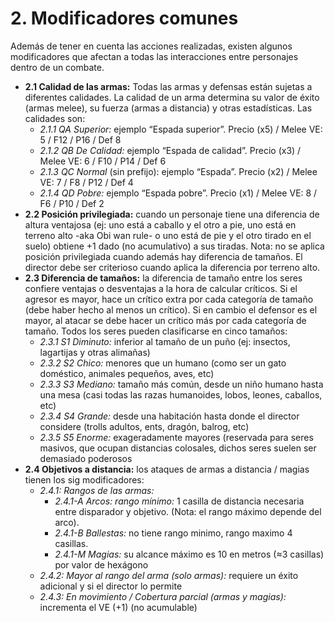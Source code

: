 # 2. Modificadores comunes

Además de tener en cuenta las acciones realizadas, existen algunos modificadores que afectan a todas las interacciones entre personajes dentro de un combate.

- **2.1 Calidad de las armas:** Todas las armas y defensas están sujetas a diferentes calidades. La calidad de un arma determina su valor de éxito (armas melee), su fuerza (armas a distancia) y otras estadísticas. Las calidades son:
  - _2.1.1 QA Superior:_ ejemplo “Espada superior”. Precio (x5) / Melee VE: 5 / F12 / P16 / Def 8
  - _2.1.2 QB De Calidad:_ ejemplo “Espada de calidad”. Precio (x3) / Melee VE: 6 / F10 / P14 / Def 6
  - _2.1.3 QC Normal_ (sin prefijo): ejemplo “Espada”. Precio (x2) / Melee VE: 7 / F8 / P12 / Def 4
  - _2.1.4 QD Pobre:_ ejemplo “Espada pobre”. Precio (x1) / Melee VE: 8 / F6 / P10 / Def 2
- **2.2 Posición privilegiada:** cuando un personaje tiene una diferencia de altura ventajosa (ej: uno está a caballo y el otro a pie, uno está en terreno alto -aka Obi wan rule- o uno está de pie y el otro tirado en el suelo) obtiene +1 dado (no acumulativo) a sus tiradas. Nota: no se aplica posición privilegiada cuando además hay diferencia de tamaños. El director debe ser criterioso cuando aplica la diferencia por terreno alto.
- **2.3 Diferencia de tamaños:** la diferencia de tamaño entre los seres confiere ventajas o desventajas a la hora de calcular críticos. Si el agresor es mayor, hace un crítico extra por cada categoría de tamaño (debe haber hecho al menos un crítico). Si en cambio el defensor es el mayor, al atacar se debe hacer un crítico más por cada categoría de tamaño. Todos los seres pueden clasificarse en cinco tamaños:
  - _2.3.1 S1 Diminuto:_ inferior al tamaño de un puño (ej: insectos, lagartijas y otras alimañas)
  - _2.3.2 S2 Chico:_ menores que un humano (como ser un gato doméstico, animales pequeños, aves, etc)
  - _2.3.3 S3 Mediano:_ tamaño más común, desde un niño humano hasta una mesa (casi todas las razas humanoides, lobos, leones, caballos, etc)
  - _2.3.4 S4 Grande:_ desde una habitación hasta donde el director considere (trolls adultos, ents, dragón, balrog, etc)
  - _2.3.5 S5 Enorme:_ exageradamente mayores (reservada para seres masivos, que ocupan distancias colosales, dichos seres suelen ser demasiado poderosos
- **2.4 Objetivos a distancia:** los ataques de armas a distancia / magias tienen los sig modificadores:
  - _2.4.1: Rangos de las armas:_
    - _*2.4.1-A Arcos: rango mínimo:*_ 1 casilla de distancia necesaria entre disparador y objetivo. (Nota: el rango máximo depende del arco).
    - _*2.4.1-B Ballestas:*_ no tiene rango minimo, rango maximo 4 casillas.
    - _*2.4.1-M Magias:*_ su alcance máximo es 10 en metros (≈3 casillas) por valor de hexágono
  - _2.4.2: Mayor al rango del arma (solo armas):_ requiere un éxito adicional y si el director lo permite
  - _2.4.3: En movimiento / Cobertura parcial (armas y magias):_ incrementa el VE (+1) (no acumulable)
